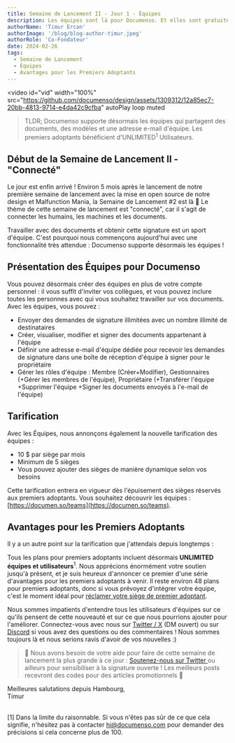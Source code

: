 ```yaml
---
title: Semaine de Lancement II - Jour 1 - Équipes
description: Les équipes sont là pour Documenso. Et elles sont gratuites pour les premiers adoptants !
authorName: 'Timur Ercan'
authorImage: '/blog/blog-author-timur.jpeg'
authorRole: 'Co-Fondateur'
date: 2024-02-26
tags:
  - Semaine de Lancement
  - Équipes
  - Avantages pour les Premiers Adoptants
---
```


<video
  id="vid"
  width="100%"
  src="https://github.com/documenso/design/assets/1309312/12a85ec7-20bb-4813-9714-e4da42c9cfba"
  autoPlay
  loop
  muted
></video>

> TLDR; Documenso supporte désormais les équipes qui partagent des documents, des modèles et une adresse e-mail d'équipe. Les premiers adoptants bénéficient d'UNLIMITED<sup>1</sup> Utilisateurs.

## Début de la Semaine de Lancement II - "Connecté"

Le jour est enfin arrivé ! Environ 5 mois après le lancement de notre première semaine de lancement avec la mise en open source de notre design et Malfunction Mania, la Semaine de Lancement #2 est là 🎉 Le thème de cette semaine de lancement est "connecté", car il s'agit de connecter les humains, les machines et les documents.

Travailler avec des documents et obtenir cette signature est un sport d'équipe. C'est pourquoi nous commençons aujourd'hui avec une fonctionnalité très attendue : Documenso supporte désormais les équipes !

## Présentation des Équipes pour Documenso

Vous pouvez désormais créer des équipes en plus de votre compte personnel : il vous suffit d'inviter vos collègues, et vous pouvez inclure toutes les personnes avec qui vous souhaitez travailler sur vos documents. Avec les équipes, vous pouvez :

- Envoyer des demandes de signature illimitées avec un nombre illimité de destinataires
- Créer, visualiser, modifier et signer des documents appartenant à l'équipe
- Définir une adresse e-mail d'équipe dédiée pour recevoir les demandes de signature dans une boîte de réception d'équipe à signer pour le propriétaire
- Gérer les rôles d'équipe : Membre (Créer+Modifier), Gestionnaires (+Gérer les membres de l'équipe), Propriétaire (+Transférer l'équipe +Supprimer l'équipe +Signer les documents envoyés à l'e-mail de l'équipe)

## Tarification

Avec les Équipes, nous annonçons également la nouvelle tarification des équipes :

- 10 $ par siège par mois
- Minimum de 5 sièges
- Vous pouvez ajouter des sièges de manière dynamique selon vos besoins

Cette tarification entrera en vigueur dès l'épuisement des sièges réservés aux premiers adoptants. Vous souhaitez découvrir les équipes : [https://documen.so/teams](https://documen.so/teams).

## Avantages pour les Premiers Adoptants

Il y a un autre point sur la tarification que j'attendais depuis longtemps :

Tous les plans pour premiers adoptants incluent désormais **UNLIMITED équipes et utilisateurs**<sup>1</sup>. Nous apprécions énormément votre soutien jusqu'à présent, et je suis heureux d'annoncer ce premier d'une série d'avantages pour les premiers adoptants à venir. Il reste environ 48 plans pour premiers adoptants, donc si vous prévoyez d'intégrer votre équipe, c'est le moment idéal pour [réclamer votre siège de premier adoptant](https://documen.so/claim-early-adopters-plan).

Nous sommes impatients d'entendre tous les utilisateurs d'équipes sur ce qu'ils pensent de cette nouveauté et sur ce que nous pourrions ajouter pour l'améliorer. Connectez-vous avec nous sur [Twitter / X](https://twitter.com/eltimuro) (DM ouvert) ou sur [Discord](https://documen.so/discord) si vous avez des questions ou des commentaires ! Nous sommes toujours là et nous serions ravis d'avoir de vos nouvelles :)

> 🚨 Nous avons besoin de votre aide pour faire de cette semaine de lancement la plus grande à ce jour : <a href="https://twitter.com/intent/tweet?text=C'est la Semaine de Lancement de @Documenso Jour 1 ! Les Équipes viennent d'être lancées. Découvrez cela ici https://documen.so/day1 🚀"> Soutenez-nous sur Twitter </a> ou ailleurs pour sensibiliser à la signature ouverte ! Les meilleurs posts recevront des codes pour des articles promotionnels 👀

Meilleures salutations depuis Hambourg,\
Timur

\
[1] Dans la limite du raisonnable. Si vous n'êtes pas sûr de ce que cela signifie, n'hésitez pas à contacter hi@documenso.com pour demander des précisions si cela concerne plus de 100.
